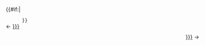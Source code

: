 <!--
Usage:

* {{prevnext|next step}}
* {{prevnext|previous step|next step}}

--><div style="clear: both"><!--
  -->{{#if:{{{2|}}}|
    <div style="float: left;">&larr;&nbsp;[[{{{1|}}}]]</div>
  }}<!--
  --><div style="float: right;">[[{{{2|{{{1|}}}}}}]]&nbsp;&rarr;</div><!--
--></div>

